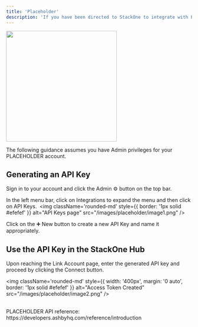 ```yaml
---
title: 'Placeholder'
description: 'If you have been directed to StackOne to integrate with PLACEHOLDER, the following steps will help you understand the process and any necessary actions to configure successful integration.'
---
```



<img width="300px" noZoom="true" src="/images/placeholder/placeholder_logo.png" />

<Warning>The following guidance assumes you have Admin privileges for your PLACEHOLDER account.</Warning>

 
## Generating an API Key

Sign in to your account and click the Admin ⚙️ button on the top bar.

In the left menu bar, click on Integrations to expand the menu and then click on API Keys.
​
<img className='rounded-md' style={{ border: '1px solid #efefef' }} alt="API Keys page" src="/images/placeholder/image1.png" />


Click on the ➕ New button to create a new API Key and name it appropriately.


## Use the API Key in the StackOne Hub
Upon reaching the Link Account page, enter the generated API key and proceed by clicking the Connect button.

<img className='rounded-md' style={{ width: '400px', margin: '0 auto', border: '1px solid #efefef' }} alt="Access Token Created" src="/images/placeholder/image2.png" />


<IntegrationFooter />


<br/>

<Card title="Useful Links" icon="link" href="/content/components/card-group">
  PLACEHOLDER API reference: https://developers.ashbyhq.com/reference/introduction
</Card>